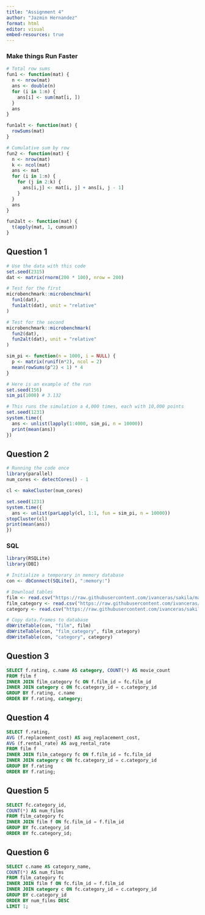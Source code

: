 ```yaml
---
title: "Assignment 4"
author: "Jazmin Hernandez"
format: html
editor: visual
embed-resources: true 
---
```


### Make things Run Faster
```r
# Total row sums
fun1 <- function(mat) {
  n <- nrow(mat)
  ans <- double(n) 
  for (i in 1:n) {
    ans[i] <- sum(mat[i, ])
  }
  ans
}

fun1alt <- function(mat) {
  rowSums(mat)
}

# Cumulative sum by row
fun2 <- function(mat) {
  n <- nrow(mat)
  k <- ncol(mat)
  ans <- mat
  for (i in 1:n) {
    for (j in 2:k) {
      ans[i,j] <- mat[i, j] + ans[i, j - 1]
    }
  }
  ans
}

fun2alt <- function(mat) {
  t(apply(mat, 1, cumsum))
}
```

## Question 1 
```r
# Use the data with this code
set.seed(2315)
dat <- matrix(rnorm(200 * 100), nrow = 200)

# Test for the first
microbenchmark::microbenchmark(
  fun1(dat),
  fun1alt(dat), unit = "relative"
)

# Test for the second
microbenchmark::microbenchmark(
  fun2(dat),
  fun2alt(dat), unit = "relative"
)
```
```r
sim_pi <- function(n = 1000, i = NULL) {
  p <- matrix(runif(n*2), ncol = 2)
  mean(rowSums(p^2) < 1) * 4
}

# Here is an example of the run
set.seed(156)
sim_pi(1000) # 3.132
```
```r
# This runs the simulation a 4,000 times, each with 10,000 points
set.seed(1231)
system.time({
  ans <- unlist(lapply(1:4000, sim_pi, n = 10000))
  print(mean(ans))
})
```

## Question 2
```r
# Running the code once
library(parallel)
num_cores <- detectCores() - 1

cl <- makeCluster(num_cores)

set.seed(1231)
system.time({
  ans <- unlist(parLapply(cl, 1:1, fun = sim_pi, n = 10000))
stopCluster(cl)
print(mean(ans))
})
```
### SQL
```r
library(RSQLite)
library(DBI)

# Initialize a temporary in memory database
con <- dbConnect(SQLite(), ":memory:")

# Download tables
film <- read.csv("https://raw.githubusercontent.com/ivanceras/sakila/master/csv-sakila-db/film.csv")
film_category <- read.csv("https://raw.githubusercontent.com/ivanceras/sakila/master/csv-sakila-db/film_category.csv")
category <- read.csv("https://raw.githubusercontent.com/ivanceras/sakila/master/csv-sakila-db/category.csv")

# Copy data.frames to database
dbWriteTable(con, "film", film)
dbWriteTable(con, "film_category", film_category)
dbWriteTable(con, "category", category)
```

## Question 3
```sql
SELECT f.rating, c.name AS category, COUNT(*) AS movie_count
FROM film f
INNER JOIN film_category fc ON f.film_id = fc.film_id
INNER JOIN category c ON fc.category_id = c.category_id
GROUP BY f.rating, c.name
ORDER BY f.rating, category;
```

## Question 4
```sql
SELECT f.rating, 
AVG (f.replacement_cost) AS avg_replacement_cost, 
AVG (f.rental_rate) AS avg_rental_rate
FROM film f
INNER JOIN film_category fc ON f.film_id = fc.film_id
INNER JOIN category c ON fc.category_id = c.category_id
GROUP BY f.rating
ORDER BY f.rating;
```

## Question 5
```sql
SELECT fc.category_id, 
COUNT(*) AS num_films
FROM film_category fc
INNER JOIN film f ON fc.film_id = f.film_id
GROUP BY fc.category_id
ORDER BY fc.category_id;
```

## Question 6
```sql
SELECT c.name AS category_name,
COUNT(*) AS num_films
FROM film_category fc
INNER JOIN film f ON fc.film_id = f.film_id
INNER JOIN category c ON fc.category_id = c.category_id
GROUP BY c.category_id
ORDER BY num_films DESC
LIMIT 1;
```













